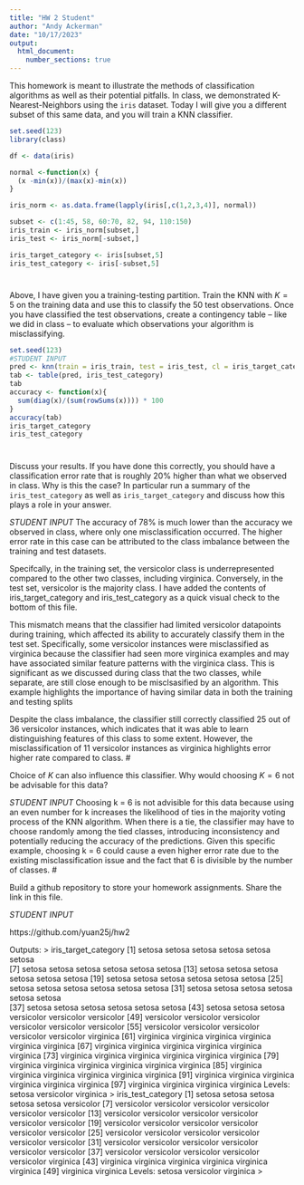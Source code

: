 ```yaml
---
title: "HW 2 Student"
author: "Andy Ackerman"
date: "10/17/2023"
output: 
  html_document:
    number_sections: true
---
```


This homework is meant to illustrate the methods of classification algorithms as well as their potential pitfalls.  In class, we demonstrated K-Nearest-Neighbors using the `iris` dataset.  Today I will give you a different subset of this same data, and you will train a KNN classifier.  

```r
set.seed(123)
library(class)

df <- data(iris) 

normal <-function(x) {
  (x -min(x))/(max(x)-min(x))   
}

iris_norm <- as.data.frame(lapply(iris[,c(1,2,3,4)], normal))

subset <- c(1:45, 58, 60:70, 82, 94, 110:150)
iris_train <- iris_norm[subset,] 
iris_test <- iris_norm[-subset,] 

iris_target_category <- iris[subset,5]
iris_test_category <- iris[-subset,5]


```

#
Above, I have given you a training-testing partition.  Train the KNN with $K = 5$ on the training data and use this to classify the 50 test observations.  Once you have classified the test observations, create a contingency table -- like we did in class -- to evaluate which observations your algorithm is misclassifying.   

```r
set.seed(123)
#STUDENT INPUT
pred <- knn(train = iris_train, test = iris_test, cl = iris_target_category, k = 5)
tab <- table(pred, iris_test_category)
tab
accuracy <- function(x){
  sum(diag(x)/(sum(rowSums(x)))) * 100
}
accuracy(tab)
iris_target_category
iris_test_category
```

#

Discuss your results.  If you have done this correctly, you should have a classification error rate that is roughly 20% higher than what we observed in class.  Why is this the case? In particular run a summary of the `iris_test_category` as well as `iris_target_category` and discuss how this plays a role in your answer.  

*STUDENT INPUT* 
The accuracy of 78% is much lower than the accuracy we observed in class, where only one misclassification occurred. 
The higher error rate in this case can be attributed to the class imbalance between the training and test datasets.

Specifcally, in the training set, the versicolor class is underrepresented compared to the other two classes, including virginica.
Conversely, in the test set, versicolor is the majority class. 
I have added the contents of iris_target_category and iris_test_category as a quick visual check to the bottom of this file.

This mismatch means that the classifier had limited versicolor datapoints during training, which affected its ability to accurately classify them in the test set. 
Specifically, some versicolor instances were misclassified as virginica because the classifier had seen more virginica examples and may have associated similar feature patterns with the virginica class.
This is significant as we discussed during class that the two classes, while separate, are still close enough to be misclsasified by an algorithm. This example highlights the importance of having similar data in both the training and testing splits


Despite the class imbalance, the classifier still correctly classified 25 out of 36 versicolor instances, which indicates that it was able to learn distinguishing features of this class to some extent. 
However, the misclassification of 11 versicolor instances as virginica highlights error higher rate compared to class.
#

Choice of $K$ can also influence this classifier.  Why would choosing $K = 6$ not be advisable for this data? 

*STUDENT INPUT*
Choosing k = 6 is not advisible for this data because using an even number for k increases the likelihood of ties in the majority voting process of the KNN algorithm. 
When there is a tie, the classifier may have to choose randomly among the tied classes, introducing inconsistency and potentially reducing the accuracy of the predictions.
Given this specific example, choosing k = 6 could cause a even higher error rate due to the existing misclassification issue and the fact that 6 is divisible by the number of classes.
#

Build a github repository to store your homework assignments.  Share the link in this file.  

*STUDENT INPUT*

https://github.com/yuan25j/hw2





Outputs:
> iris_target_category
  [1] setosa     setosa     setosa     setosa     setosa     setosa    
  [7] setosa     setosa     setosa     setosa     setosa     setosa
 [13] setosa     setosa     setosa     setosa     setosa     setosa
 [19] setosa     setosa     setosa     setosa     setosa     setosa
 [25] setosa     setosa     setosa     setosa     setosa     setosa
 [31] setosa     setosa     setosa     setosa     setosa     setosa    
 [37] setosa     setosa     setosa     setosa     setosa     setosa
 [43] setosa     setosa     setosa     versicolor versicolor versicolor
 [49] versicolor versicolor versicolor versicolor versicolor versicolor
 [55] versicolor versicolor versicolor versicolor versicolor virginica
 [61] virginica  virginica  virginica  virginica  virginica  virginica
 [67] virginica  virginica  virginica  virginica  virginica  virginica
 [73] virginica  virginica  virginica  virginica  virginica  virginica
 [79] virginica  virginica  virginica  virginica  virginica  virginica
 [85] virginica  virginica  virginica  virginica  virginica  virginica
 [91] virginica  virginica  virginica  virginica  virginica  virginica
 [97] virginica  virginica  virginica  virginica
Levels: setosa versicolor virginica
> iris_test_category
 [1] setosa     setosa     setosa     setosa     setosa     versicolor
 [7] versicolor versicolor versicolor versicolor versicolor versicolor
[13] versicolor versicolor versicolor versicolor versicolor versicolor
[19] versicolor versicolor versicolor versicolor versicolor versicolor
[25] versicolor versicolor versicolor versicolor versicolor versicolor
[31] versicolor versicolor versicolor versicolor versicolor versicolor
[37] versicolor versicolor versicolor versicolor versicolor virginica
[43] virginica  virginica  virginica  virginica  virginica  virginica
[49] virginica  virginica
Levels: setosa versicolor virginica
> 